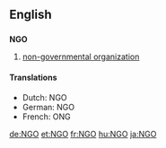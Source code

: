 ==English==

==={{initialism}}===
'''NGO'''

# [[Non-Governmental Organization|non-governmental organization]]

====Translations====
*Dutch: NGO
*German: NGO
*French: ONG

[[de:NGO]]
[[et:NGO]]
[[fr:NGO]]
[[hu:NGO]]
[[ja:NGO]]